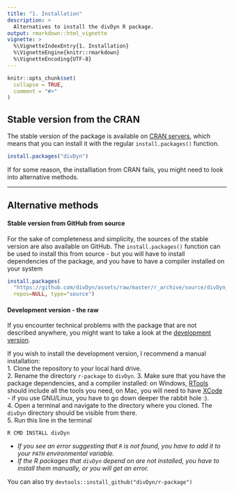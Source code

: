 ---
title: "1. Installation"
description: >
  Alternatives to install the divDyn R package. 
output: rmarkdown::html_vignette
vignette: >
  %\VignetteIndexEntry{1. Installation}
  %\VignetteEngine{knitr::rmarkdown}
  %\VignetteEncoding{UTF-8}
---

```{r, include = FALSE}
knitr::opts_chunk$set(
  collapse = TRUE,
  comment = "#>"
)
```

## Stable version from the CRAN

The stable version of the package is available on [CRAN servers](https://cran.r-project.org/package=divDyn), which means that you can install it with the regular `install.packages()` function.

```{r cran, eval=FALSE}
install.packages("divDyn")
```

If for some reason, the installlation from CRAN fails, you might need to look into alternative methods.


* * * 

## Alternative methods

#### Stable version from GitHub from source

For the sake of completeness and simplicity, the sources of the stable version are also available on GitHub. The `install.packages()` function can be used to install this from source - but you will have to install dependencies of the package, and you have to have a compiler installed on your system 

```{r stable, eval=FALSE}
install.packages(
  "https://github.com/divDyn/assets/raw/master/r_archive/source/divDyn_0.8.2.tar.gz", 
  repos=NULL, type="source")
```

#### Development version - the raw 

If you encounter technical problems with the package that are not described anywhere, you might want to take a look at the [development version](https://github.com/divDyn/r-package/tree/devel).

If you wish to install the development version, I recommend a manual installation:  
1. Clone the repository to your local hard drive.  
2. Rename the directory `r-package` to `divDyn`. 
3. Make sure that you have the package dependencies, and a compiler installed: on Windows, [RTools](https://cran.r-project.org/bin/windows/Rtools/) should include all the tools you need, on Mac, you will need to have [XCode](https://developer.apple.com/xcode/) - if you use GNU/Linux, you have to go down deeper the rabbit hole :).   
4. Open a terminal and navigate to the directory where you cloned. The `divDyn` directory should be visible from there.  
5. Run this line in the terminal  

```
R CMD INSTALL divDyn
```

<div class="alert alert-danger" role="warning">
- *If you see an error suggesting that `R` is not found, you have to add it to your `PATH` environmental variable.*  
- *If the R packages that `divDyn` depend on are not installed, you have to install them manually, or you will get an error.*
</div>

 You can also try `devtools::install_github("divDyn/r-package")`

